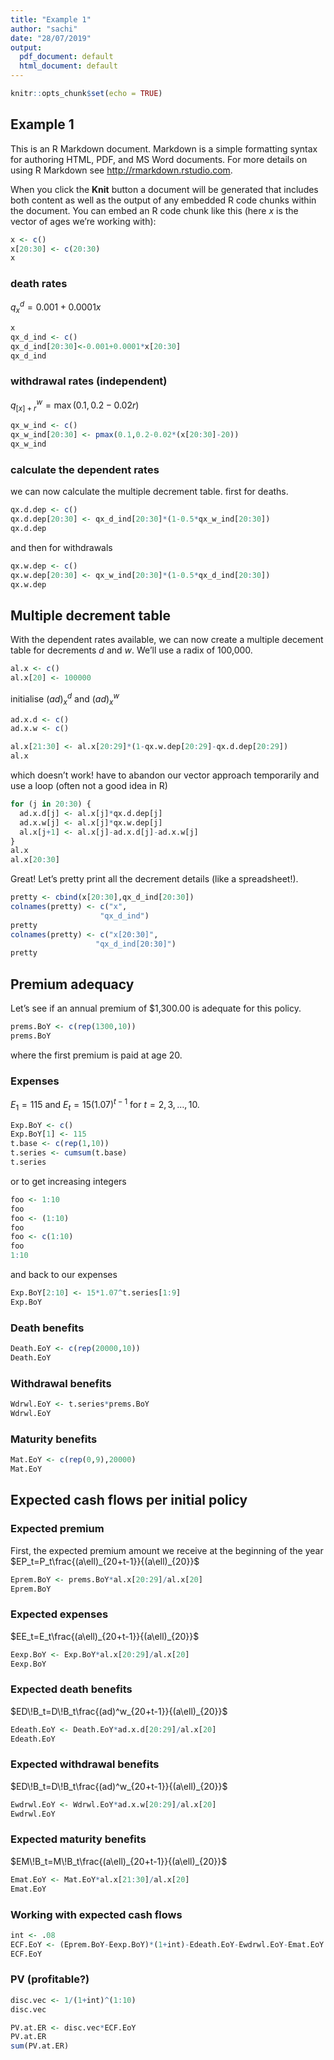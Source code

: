 ---
title: "Example 1"
author: "sachi"
date: "28/07/2019"
output:
  pdf_document: default
  html_document: default
---

```{r setup, include=FALSE}
knitr::opts_chunk$set(echo = TRUE)
```

## Example 1

This is an R Markdown document. Markdown is a simple formatting syntax for authoring HTML, PDF, and MS Word documents. For more details on using R Markdown see <http://rmarkdown.rstudio.com>.

When you click the **Knit** button a document will be generated that includes both content as well as the output of any embedded R code chunks within the document. You can embed an R code chunk like this (here $x$ is the vector of ages we're working with):

```{r}
x <- c()
x[20:30] <- c(20:30)
x
```

### death rates

$q_x^d=0.001+0.0001x$

```{r}
x
qx_d_ind <- c()
qx_d_ind[20:30]<-0.001+0.0001*x[20:30]
qx_d_ind
```

### withdrawal rates (independent)

$q_{[x]+r}^w = \max{(0.1,0.2-0.02r)}$

```{r}
qx_w_ind <- c()
qx_w_ind[20:30] <- pmax(0.1,0.2-0.02*(x[20:30]-20))
qx_w_ind
```
### calculate the dependent rates

we can now calculate the multiple decrement table. first for deaths.
```{r}
qx.d.dep <- c()
qx.d.dep[20:30] <- qx_d_ind[20:30]*(1-0.5*qx_w_ind[20:30])
qx.d.dep
```
and then for withdrawals
```{r}
qx.w.dep <- c()
qx.w.dep[20:30] <- qx_w_ind[20:30]*(1-0.5*qx_d_ind[20:30])
qx.w.dep
```
## Multiple decrement table
With the dependent rates available, we can now create a multiple decement table for decrements $d$ and $w$. We'll use a radix of 100\,000.
```{r}
al.x <- c()
al.x[20] <- 100000
```
initialise $(ad)_x^d$ and $(ad)_x^w$
```{r}
ad.x.d <- c()
ad.x.w <- c()

al.x[21:30] <- al.x[20:29]*(1-qx.w.dep[20:29]-qx.d.dep[20:29])
al.x
```
which doesn't work! have to abandon our vector approach temporarily and use a loop (often not a good idea in R)
```{r}
for (j in 20:30) {
  ad.x.d[j] <- al.x[j]*qx.d.dep[j]
  ad.x.w[j] <- al.x[j]*qx.w.dep[j]
  al.x[j+1] <- al.x[j]-ad.x.d[j]-ad.x.w[j]
}
al.x
al.x[20:30]
```
Great! Let's pretty print all the decrement details (like a spreadsheet!).
```{r}
pretty <- cbind(x[20:30],qx_d_ind[20:30])
colnames(pretty) <- c("x",
                    "qx_d_ind")
pretty
colnames(pretty) <- c("x[20:30]",
                   "qx_d_ind[20:30]")
pretty
```
## Premium adequacy

Let's see if an annual premium of $1\,300.00 is adequate for this policy.
```{r}
prems.BoY <- c(rep(1300,10))
prems.BoY
```
where the first premium is paid at age 20.

### Expenses
$E_1=115$ and $E_t=15(1.07)^{t-1}$ for $t=2,3,\ldots,10$.
```{r}
Exp.BoY <- c()
Exp.BoY[1] <- 115
t.base <- c(rep(1,10))
t.series <- cumsum(t.base)
t.series
```
or to get increasing integers
```{r}
foo <- 1:10
foo
foo <- (1:10)
foo
foo <- c(1:10)
foo
1:10
```
and back to our expenses
```{r}
Exp.BoY[2:10] <- 15*1.07^t.series[1:9]
Exp.BoY
```
### Death benefits
```{r}
Death.EoY <- c(rep(20000,10))
Death.EoY
```
### Withdrawal benefits
```{r}
Wdrwl.EoY <- t.series*prems.BoY
Wdrwl.EoY
```
### Maturity benefits
```{r}
Mat.EoY <- c(rep(0,9),20000)
Mat.EoY
```
## Expected cash flows per initial policy

### Expected premium

First, the expected premium amount we receive at the beginning of the year
$EP_t=P_t\frac{(a\ell)_{20+t-1}}{(a\ell)_{20}}$
```{r}
Eprem.BoY <- prems.BoY*al.x[20:29]/al.x[20]
Eprem.BoY
```
### Expected expenses
$EE_t=E_t\frac{(a\ell)_{20+t-1}}{(a\ell)_{20}}$
```{r}
Eexp.BoY <- Exp.BoY*al.x[20:29]/al.x[20]
Eexp.BoY
```
### Expected death benefits
$ED\!B_t=D\!B_t\frac{(ad)^w_{20+t-1}}{(a\ell)_{20}}$
```{r}
Edeath.EoY <- Death.EoY*ad.x.d[20:29]/al.x[20]
Edeath.EoY
```
### Expected withdrawal benefits
$ED\!B_t=D\!B_t\frac{(ad)^w_{20+t-1}}{(a\ell)_{20}}$
```{r}
Ewdrwl.EoY <- Wdrwl.EoY*ad.x.w[20:29]/al.x[20]
Ewdrwl.EoY
```
### Expected maturity benefits
$EM\!B_t=M\!B_t\frac{(a\ell)_{20+t-1}}{(a\ell)_{20}}$
```{r}
Emat.EoY <- Mat.EoY*al.x[21:30]/al.x[20]
Emat.EoY
```
### Working with expected cash flows
```{r}
int <- .08
ECF.EoY <- (Eprem.BoY-Eexp.BoY)*(1+int)-Edeath.EoY-Ewdrwl.EoY-Emat.EoY
ECF.EoY
```
### PV (profitable?)
```{r}
disc.vec <- 1/(1+int)^(1:10)
disc.vec

PV.at.ER <- disc.vec*ECF.EoY
PV.at.ER
sum(PV.at.ER)
```